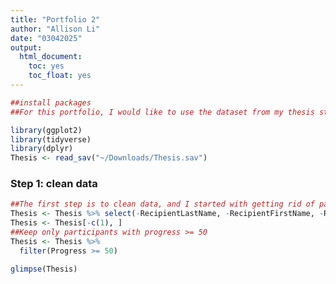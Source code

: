 ```yaml
---
title: "Portfolio 2"
author: "Allison Li"
date: "03042025"
output: 
  html_document: 
    toc: yes
    toc_float: yes
---
```


```r
##install packages
##For this portfolio, I would like to use the dataset from my thesis study.

library(ggplot2)
library(tidyverse)
library(dplyr)
Thesis <- read_sav("~/Downloads/Thesis.sav")
```

### Step 1: clean data
```r
##The first step is to clean data, and I started with getting rid of participants that did not finished the study, as well as deleting variable that does not have any data, such as recipient name.  
Thesis <- Thesis %>% select(-RecipientLastName, -RecipientFirstName, -RecipientEmail, -ExternalReference, -DistributionChannel, -browser_info_Resolution, -StartDate, -EndDate, -browser_info_Browser, -browser_info_Version, -IPAddress, -RecordedDate, -LocationLatitude, -LocationLongitude, -ResponseId, -UserLanguage, -browser_info_Operating_System, -robot_timer_First_Click, -robot_timer_Last_Click, -robot_timer_Page_Submit, -robot_timer_Click_Count)
Thesis <- Thesis[-c(1), ]
##Keep only participants with progress >= 50
Thesis <- Thesis %>% 
  filter(Progress >= 50)
```


```r
glimpse(Thesis)
```


